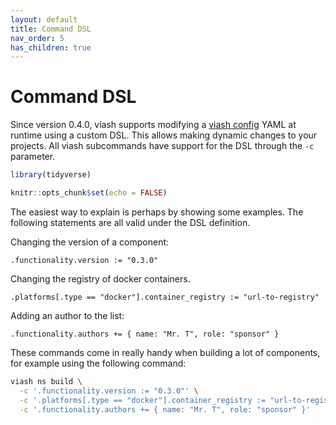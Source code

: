 ```yaml
---
layout: default
title: Command DSL
nav_order: 5
has_children: true
---
```


# Command DSL

Since version 0.4.0, viash supports modifying a [viash config](/config) YAML 
at runtime using a custom DSL. This allows making dynamic changes to your projects.
All viash subcommands have support for the DSL through the `-c` parameter.


```r
library(tidyverse)

knitr::opts_chunk$set(echo = FALSE)
```


The easiest way to explain is perhaps by showing some examples. The following statements are all valid under the DSL definition.

Changing the version of a component:
```
.functionality.version := "0.3.0"
```

Changing the registry of docker containers.
```
.platforms[.type == "docker"].container_registry := "url-to-registry"
```

Adding an author to the list:
```
.functionality.authors += { name: "Mr. T", role: "sponsor" }
```

These commands come in really handy when building a lot of components, for example using the following command:
```bash
viash ns build \
  -c '.functionality.version := "0.3.0"' \
  -c '.platforms[.type == "docker"].container_registry := "url-to-registry"' \
  -c '.functionality.authors += { name: "Mr. T", role: "sponsor" }'
```
